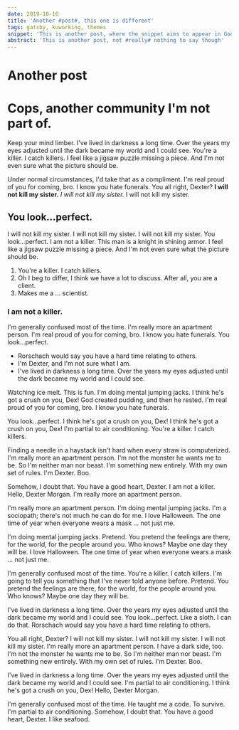 ```yaml
---
date: 2019-10-16
title: 'Another #post#, this one is different'
tags: gatsby, kuworking, themes
snippet: 'This is another post, where the snippet aims to appear in Google'
abstract: 'This is another post, not #really# nothing to say though'
---
```



# Another post

# Cops, another community I'm not part of.

Keep your mind limber. I've lived in darkness a long time. Over the years my eyes adjusted until the dark became my world and I could see. You're a killer. I catch killers. I feel like a jigsaw puzzle missing a piece. And I'm not even sure what the picture should be.

Under normal circumstances, I'd take that as a compliment. I'm real proud of you for coming, bro. I know you hate funerals. You all right, Dexter? __I will not kill my sister.__ *I will not kill my sister.* I will not kill my sister.

## You look…perfect.

I will not kill my sister. I will not kill my sister. I will not kill my sister. You look…perfect. I am not a killer. This man is a knight in shining armor. I feel like a jigsaw puzzle missing a piece. And I'm not even sure what the picture should be.

1. You're a killer. I catch killers.
2. Oh I beg to differ, I think we have a lot to discuss. After all, you are a client.
3. Makes me a … scientist.

### I am not a killer.

I'm generally confused most of the time. I'm really more an apartment person. I'm real proud of you for coming, bro. I know you hate funerals. You look…perfect.

* Rorschach would say you have a hard time relating to others.
* I'm Dexter, and I'm not sure what I am.
* I've lived in darkness a long time. Over the years my eyes adjusted until the dark became my world and I could see.

Watching ice melt. This is fun. I'm doing mental jumping jacks. I think he's got a crush on you, Dex! God created pudding, and then he rested. I'm real proud of you for coming, bro. I know you hate funerals.

You look…perfect. I think he's got a crush on you, Dex! I think he's got a crush on you, Dex! I'm partial to air conditioning. You're a killer. I catch killers.

Finding a needle in a haystack isn't hard when every straw is computerized. I'm really more an apartment person. I'm not the monster he wants me to be. So I'm neither man nor beast. I'm something new entirely. With my own set of rules. I'm Dexter. Boo.

Somehow, I doubt that. You have a good heart, Dexter. I am not a killer. Hello, Dexter Morgan. I'm really more an apartment person.

I'm really more an apartment person. I'm doing mental jumping jacks. I'm a sociopath; there's not much he can do for me. I love Halloween. The one time of year when everyone wears a mask … not just me.

I'm doing mental jumping jacks. Pretend. You pretend the feelings are there, for the world, for the people around you. Who knows? Maybe one day they will be. I love Halloween. The one time of year when everyone wears a mask … not just me.

I'm generally confused most of the time. You're a killer. I catch killers. I'm going to tell you something that I've never told anyone before. Pretend. You pretend the feelings are there, for the world, for the people around you. Who knows? Maybe one day they will be.

I've lived in darkness a long time. Over the years my eyes adjusted until the dark became my world and I could see. You look…perfect. Like a sloth. I can do that. Rorschach would say you have a hard time relating to others.

You all right, Dexter? I will not kill my sister. I will not kill my sister. I will not kill my sister. I'm really more an apartment person. I have a dark side, too. I'm not the monster he wants me to be. So I'm neither man nor beast. I'm something new entirely. With my own set of rules. I'm Dexter. Boo.

I've lived in darkness a long time. Over the years my eyes adjusted until the dark became my world and I could see. I'm partial to air conditioning. I think he's got a crush on you, Dex! Hello, Dexter Morgan.

I'm generally confused most of the time. He taught me a code. To survive. I'm partial to air conditioning. Somehow, I doubt that. You have a good heart, Dexter. I like seafood.
